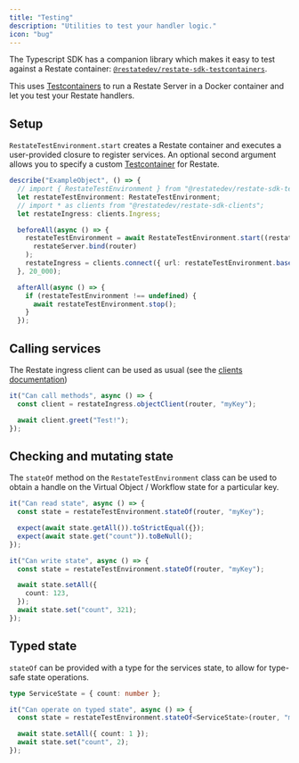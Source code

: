 ```yaml
---
title: "Testing"
description: "Utilities to test your handler logic."
icon: "bug"
---
```


The Typescript SDK has a companion library which makes it easy to test against a Restate container:
[`@restatedev/restate-sdk-testcontainers`](https://www.npmjs.com/package/@restatedev/restate-sdk-testcontainers).

This uses [Testcontainers](https://testcontainers.com/) to run a Restate Server in a Docker container and let you test your Restate handlers.

## Setup
`RestateTestEnvironment.start` creates a Restate container and executes a user-provided closure to register services.
An optional second argument allows you to specify a custom [Testcontainer](https://node.testcontainers.org/) for Restate.

```typescript {"CODE_LOAD::ts/src/develop/testing.test.ts#setup"} 
describe("ExampleObject", () => {
  // import { RestateTestEnvironment } from "@restatedev/restate-sdk-testcontainers";
  let restateTestEnvironment: RestateTestEnvironment;
  // import * as clients from "@restatedev/restate-sdk-clients";
  let restateIngress: clients.Ingress;

  beforeAll(async () => {
    restateTestEnvironment = await RestateTestEnvironment.start((restateServer) =>
      restateServer.bind(router)
    );
    restateIngress = clients.connect({ url: restateTestEnvironment.baseUrl() });
  }, 20_000);

  afterAll(async () => {
    if (restateTestEnvironment !== undefined) {
      await restateTestEnvironment.stop();
    }
  });
```

## Calling services
The Restate ingress client can be used as usual (see the [clients documentation](./clients))

```typescript {"CODE_LOAD::ts/src/develop/testing.test.ts#methods"} 
it("Can call methods", async () => {
  const client = restateIngress.objectClient(router, "myKey");

  await client.greet("Test!");
});
```

## Checking and mutating state
The `stateOf` method on the `RestateTestEnvironment` class can be used to obtain a handle on the Virtual Object / Workflow state
for a particular key.

```typescript {"CODE_LOAD::ts/src/develop/testing.test.ts#state"} 
it("Can read state", async () => {
  const state = restateTestEnvironment.stateOf(router, "myKey");

  expect(await state.getAll()).toStrictEqual({});
  expect(await state.get("count")).toBeNull();
});

it("Can write state", async () => {
  const state = restateTestEnvironment.stateOf(router, "myKey");

  await state.setAll({
    count: 123,
  });
  await state.set("count", 321);
});
```

## Typed state
`stateOf` can be provided with a type for the services state, to allow for type-safe state operations.

```typescript {"CODE_LOAD::ts/src/develop/testing.test.ts#typedstate"} 
type ServiceState = { count: number };

it("Can operate on typed state", async () => {
  const state = restateTestEnvironment.stateOf<ServiceState>(router, "myKey");

  await state.setAll({ count: 1 });
  await state.set("count", 2);
});
```
